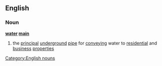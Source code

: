 ==English==
===Noun===
'''[[water]] [[main]]'''
#the [[principal]] [[underground]] [[pipe]] for [[conveying]] water to [[residential]] and [[business]] [[properties]]
[[Category:English nouns]]